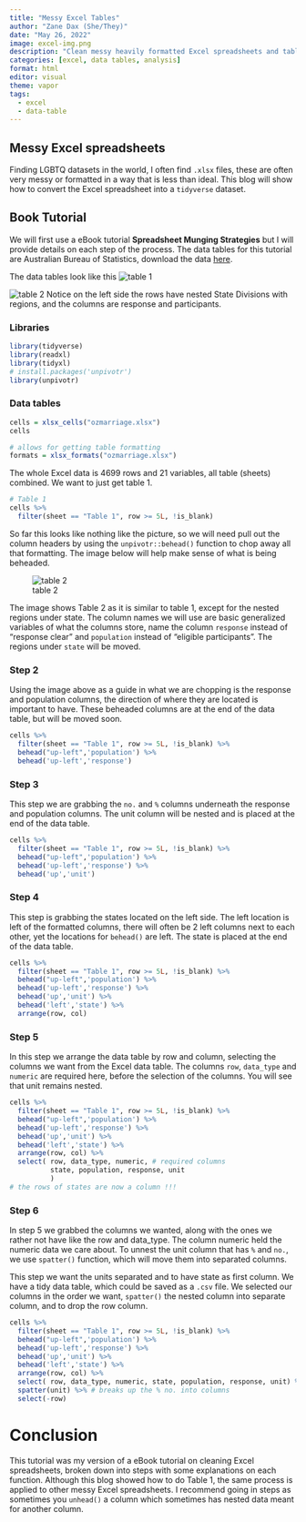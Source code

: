```yaml
---
title: "Messy Excel Tables"
author: "Zane Dax (She/They)"
date: "May 26, 2022"
image: excel-img.png
description: "Clean messy heavily formatted Excel spreadsheets and tables."
categories: [excel, data tables, analysis]
format: html
editor: visual
theme: vapor
tags: 
  - excel
  - data-table
---
```


## Messy Excel spreadsheets

Finding LGBTQ datasets in the world, I often find `.xlsx` files, these are often very messy or formatted in a way that is less than ideal. This blog will show how to convert the Excel spreadsheet into a `tidyverse` dataset.

## Book Tutorial

We will first use a eBook tutorial **Spreadsheet Munging Strategies** but I will provide details on each step of the process. The data tables for this tutorial are Australian Bureau of Statistics, download the data [here](https://github.com/nacnudus/smungs/blob/master/inst/extdata/ozmarriage.xlsx?raw=true).

The data tables look like this ![table 1](AUS-table1.png)

![table 2](AUS-table2.png) Notice on the left side the rows have nested State Divisions with regions, and the columns are response and participants.

### Libraries

```r
library(tidyverse)
library(readxl)
library(tidyxl)
# install.packages('unpivotr')
library(unpivotr)
```

### Data tables

```r
cells = xlsx_cells("ozmarriage.xlsx")
cells

# allows for getting table formatting 
formats = xlsx_formats("ozmarriage.xlsx")
```

The whole Excel data is 4699 rows and 21 variables, all table (sheets) combined. We want to just get table 1.

```r
# Table 1
cells %>% 
  filter(sheet == "Table 1", row >= 5L, !is_blank)
```

So far this looks like nothing like the picture, so we will need pull out the column headers by using the `unpivotr::behead()` function to chop away all that formatting. The image below will help make sense of what is being beheaded.

![table 2](AUS-step.png)

The image shows Table 2 as it is similar to table 1, except for the nested regions under state. The column names we will use are basic generalized variables of what the columns store, name the column `response` instead of "response clear" and `population` instead of "eligible participants". The regions under `state` will be moved.

### Step 2

Using the image above as a guide in what we are chopping is the response and population columns, the direction of where they are located is important to have. These beheaded columns are at the end of the data table, but will be moved soon.

```r
cells %>% 
  filter(sheet == "Table 1", row >= 5L, !is_blank) %>% 
  behead("up-left",'population') %>% 
  behead('up-left','response')
```

### Step 3

This step we are grabbing the `no.` and `%` columns underneath the response and population columns. The unit column will be nested and is placed at the end of the data table.

```r
cells %>% 
  filter(sheet == "Table 1", row >= 5L, !is_blank) %>% 
  behead("up-left",'population') %>% 
  behead('up-left','response') %>% 
  behead('up','unit')
```

### Step 4

This step is grabbing the states located on the left side. The left location is left of the formatted columns, there will often be 2 left columns next to each other, yet the locations for `behead()` are left. The state is placed at the end of the data table.

```r
cells %>% 
  filter(sheet == "Table 1", row >= 5L, !is_blank) %>% 
  behead("up-left",'population') %>% 
  behead('up-left','response') %>% 
  behead('up','unit') %>% 
  behead('left','state') %>% 
  arrange(row, col)
```

### Step 5

In this step we arrange the data table by row and column, selecting the columns we want from the Excel data table. The columns `row`, `data_type` and `numeric` are required here, before the selection of the columns. You will see that unit remains nested.

```r
cells %>% 
  filter(sheet == "Table 1", row >= 5L, !is_blank) %>% 
  behead("up-left",'population') %>% 
  behead('up-left','response') %>% 
  behead('up','unit') %>% 
  behead('left','state') %>% 
  arrange(row, col) %>% 
  select( row, data_type, numeric, # required columns
          state, population, response, unit
          )
# the rows of states are now a column !!!
```

### Step 6

In step 5 we grabbed the columns we wanted, along with the ones we rather not have like the row and data_type. The column numeric held the numeric data we care about. To unnest the unit column that has `%` and `no.`, we use `spatter()` function, which will move them into separated columns.

This step we want the units separated and to have state as first column. We have a tidy data table, which could be saved as a `.csv` file. We selected our columns in the order we want, `spatter()` the nested column into separate column, and to drop the row column.

```r
cells %>% 
  filter(sheet == "Table 1", row >= 5L, !is_blank) %>% 
  behead("up-left",'population') %>% 
  behead('up-left','response') %>% 
  behead('up','unit') %>% 
  behead('left','state') %>% 
  arrange(row, col) %>% 
  select( row, data_type, numeric, state, population, response, unit) %>% 
  spatter(unit) %>% # breaks up the % no. into columns
  select(-row)
```

# Conclusion

This tutorial was my version of a eBook tutorial on cleaning Excel spreadsheets, broken down into steps with some explanations on each function. Although this blog showed how to do Table 1, the same process is applied to other messy Excel spreadsheets. I recommend going in steps as sometimes you `unhead()` a column which sometimes has nested data meant for another column.

